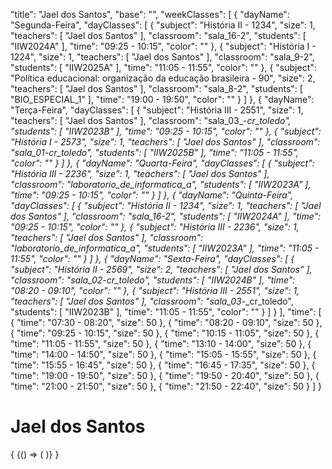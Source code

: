 
  "title": "Jael dos Santos",
  "base": "",
  "weekClasses": [
    {
      "dayName": "Segunda-Feira",
      "dayClasses": [
        {
          "subject": "História II - 1234",
          "size": 1,
          "teachers": [
            "Jael dos Santos"
          ],
          "classroom": "sala_16-2",
          "students": [
            "IIW2024A"
          ],
          "time": "09:25 - 10:15",
          "color": ""
        },
        {
          "subject": "História I - 1224",
          "size": 1,
          "teachers": [
            "Jael dos Santos"
          ],
          "classroom": "sala_9-2",
          "students": [
            "IIW2025A"
          ],
          "time": "11:05 - 11:55",
          "color": ""
        },
        {
          "subject": "Política educacional: organização da educação brasileira - 90",
          "size": 2,
          "teachers": [
            "Jael dos Santos"
          ],
          "classroom": "sala_8-2",
          "students": [
            "BIO_ESPECIAL_1"
          ],
          "time": "19:00 - 19:50",
          "color": ""
        }
      ]
    },
    {
      "dayName": "Terça-Feira",
      "dayClasses": [
        {
          "subject": "História III - 2551",
          "size": 1,
          "teachers": [
            "Jael dos Santos"
          ],
          "classroom": "sala_03_-_cr_toledo",
          "students": [
            "IIW2023B"
          ],
          "time": "09:25 - 10:15",
          "color": ""
        },
        {
          "subject": "História I - 2573",
          "size": 1,
          "teachers": [
            "Jael dos Santos"
          ],
          "classroom": "sala_01_-_cr_toledo",
          "students": [
            "IIW2025B"
          ],
          "time": "11:05 - 11:55",
          "color": ""
        }
      ]
    },
    {
      "dayName": "Quarta-Feira",
      "dayClasses": [
        {
          "subject": "História III - 2236",
          "size": 1,
          "teachers": [
            "Jael dos Santos"
          ],
          "classroom": "laboratorio_de_informatica_a",
          "students": [
            "IIW2023A"
          ],
          "time": "09:25 - 10:15",
          "color": ""
        }
      ]
    },
    {
      "dayName": "Quinta-Feira",
      "dayClasses": [
        {
          "subject": "História II - 1234",
          "size": 1,
          "teachers": [
            "Jael dos Santos"
          ],
          "classroom": "sala_16-2",
          "students": [
            "IIW2024A"
          ],
          "time": "09:25 - 10:15",
          "color": ""
        },
        {
          "subject": "História III - 2236",
          "size": 1,
          "teachers": [
            "Jael dos Santos"
          ],
          "classroom": "laboratorio_de_informatica_a",
          "students": [
            "IIW2023A"
          ],
          "time": "11:05 - 11:55",
          "color": ""
        }
      ]
    },
    {
      "dayName": "Sexta-Feira",
      "dayClasses": [
        {
          "subject": "História II - 2569",
          "size": 2,
          "teachers": [
            "Jael dos Santos"
          ],
          "classroom": "sala_02_-_cr_toledo",
          "students": [
            "IIW2024B"
          ],
          "time": "08:20 - 09:10",
          "color": ""
        },
        {
          "subject": "História III - 2551",
          "size": 1,
          "teachers": [
            "Jael dos Santos"
          ],
          "classroom": "sala_03_-_cr_toledo",
          "students": [
            "IIW2023B"
          ],
          "time": "11:05 - 11:55",
          "color": ""
        }
      ]
    }
  ],
  "time": [
    {
      "time": "07:30 - 08:20",
      "size": 50
    },
    {
      "time": "08:20 - 09:10",
      "size": 50
    },
    {
      "time": "09:25 - 10:15",
      "size": 50
    },
    {
      "time": "10:15 - 11:05",
      "size": 50
    },
    {
      "time": "11:05 - 11:55",
      "size": 50
    },
    {
      "time": "13:10 - 14:00",
      "size": 50
    },
    {
      "time": "14:00 - 14:50",
      "size": 50
    },
    {
      "time": "15:05 - 15:55",
      "size": 50
    },
    {
      "time": "15:55 - 16:45",
      "size": 50
    },
    {
      "time": "16:45 - 17:35",
      "size": 50
    },
    {
      "time": "19:00 - 19:50",
      "size": 50
    },
    {
      "time": "19:50 - 20:40",
      "size": 50
    },
    {
      "time": "21:00 - 21:50",
      "size": 50
    },
    {
      "time": "21:50 - 22:40",
      "size": 50
    }
  ]
}

# Jael dos Santos

<div>
  {
    <BrowserOnly>
      {() => (
        <Grid
          title={data.title}
          weekClasses={data.weekClasses}
          time={data.time}
        />
      )}
    </BrowserOnly>
  }
</div>

